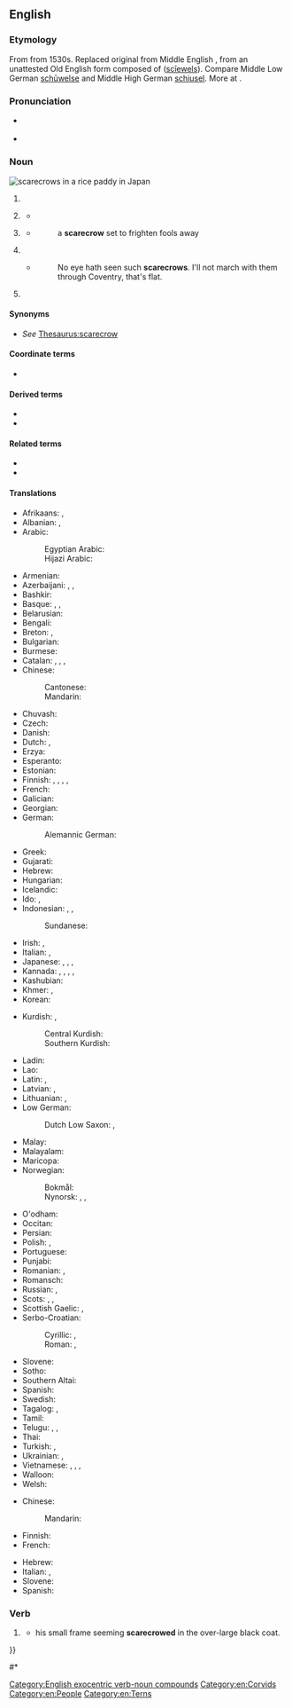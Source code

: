 ==English==

===Etymology===
From {{compound|en|scare|crow}} from 1530s. Replaced original {{m|en|shewel}} from Middle English {{m|enm|sheweles}}, from an unattested Old English form composed of {{compound|ang|scȳn|-els}} ([[scīewels]]). Compare Middle Low German [[schūwelse]] and  Middle High German [[schiusel]]. More at {{m|en|shy}}.

===Pronunciation===
{{wikipedia}}
* {{a|RP}} {{IPA|en|/ˈskɛə.kɹəʊ/}}
* {{a|GA}} {{IPA|en|/ˈskɛəɹ.kɹoʊ/}}

===Noun===
[[Image:Kakashi2.jpg|thumb|scarecrows in a rice paddy in Japan]]
{{en-noun}}

# {{l|en|An [[effigy]], typically made of [[straw]] and dressed in old clothes, fixed to a [[pole]] in a field to [[deter]] [[bird]]s from [[eating]] [[seed]]s or [[crop]]s planted there.}}
# {{lb|en|figuratively|pejorative}} {{l|en|A [[tall]], [[thin]], [[awkward]] person.}}
#* {{quote-book
|en
|year=1749
|author=Henry Fielding
|authorlink=Henry Fielding
|title=The History of Tom Jones, a Foundling
|passage=A consultation was now entered into how to proceed in order to discover the mother. A scrutiny was first made into the characters of the female servants of the house, who were all acquitted by Mrs Wilkins, and with apparent merit; for she had collected them herself, and perhaps it would be difficult to find such another set of '''scarecrows'''.
}}
# {{lb|en|figurative}} {{l|en|Anything that appears [[terrifying]] but offers no [[danger]].}}
#* {{w|John Dryden}}
#*: a '''scarecrow''' set to frighten fools away
# {{l|en|A person clad in [[rag]]s and [[tatter]]s.}}
#* {{w|William Shakespeare}}
#*: No eye hath seen such '''scarecrows'''. I'll not march with them through Coventry, that's flat.
# {{lb|en|UK|dialect}} {{l|en|A [[bird]], the [[black tern]].}}

====Synonyms====
* {{sense|effigy made of straw}} ''See'' [[Thesaurus:scarecrow]]

====Coordinate terms====
* {{l|en|straw man}}

====Derived terms====
* {{l|en|scarecrowish}}
* {{l|en|scarecrowlike}}

====Related terms====
* {{l|en|crow scarer}}
* {{l|en|scarer}}

====Translations====
{{trans-top|an effigy made to scare the birds away}}
* Afrikaans: {{t|af|voëlverskrikker}}, {{t|af|strooipop}}
* Albanian: {{t+|sq|dordolec|m}}, {{t+|sq|rone|f}}
* Arabic: {{t|ar|فَزَّاعَة|f}}
*: Egyptian Arabic: {{t|arz|تخويف|m|tr=taḵwīf}}
*: Hijazi Arabic: {{t|acw|فَزَّاعَة|f|tr=fazzāʿa}}
* Armenian: {{t+|hy|խրտվիլակ}}
* Azerbaijani: {{t+|az|oyuq}}, {{t|az|müqəvva}}, {{t|az|qorxuluq}}
* Bashkir: {{t|ba|ҡарасҡы}}
* Basque: {{t+|eu|txorimalo}}, {{t|eu|txori-izugarri}}, {{t|eu|arranpalo}}
* Belarusian: {{t|be|пудзіла}}
* Bengali: {{t|bn|কাকতাড়ুয়া}}
* Breton: {{t|br|spontailh-brini|m}}, {{t+|br|spontailh|m}}
* Bulgarian: {{t+|bg|плашило|n}}
* Burmese: {{t|my|စာချောက်ရုပ်}}
* Catalan: {{t|ca|espantall|m}}, {{t|ca|babarota|f}}, {{t|ca|espantaocells|m}}, {{t|ca|espantapardals|m}}
* Chinese:
*: Cantonese: {{t|yue|稻草人|tr=dou6 cou2 jan4}}
*: Mandarin: {{t+|cmn|稻草人|tr=dàocǎorén}}
* Chuvash: {{t|cv|катемпи}}
* Czech: {{t+|cs|strašák|m}}
* Danish: {{t+|da|fugleskræmsel|n}}
* Dutch: {{t+|nl|vogelverschrikker|m}}, {{qualifier|dialectal}} {{t+|nl|vogelschrik|m}}
* Erzya: {{t|myv|тандавкс}}
* Esperanto: {{t|eo|birdotimigilo}}
* Estonian: {{t|et|hernehirmutis}}
* Finnish: {{t+|fi|variksenpelätin}}, {{t+|fi|variksenpelätti}}, {{t+|fi|linnunpelätin}}, {{t+|fi|linnunpelätin}}, {{t+|fi|linnunpelätti}}
* French: {{t+|fr|épouvantail|m}}
* Galician: {{t|gl|espantallo|m}}
* Georgian: {{t|ka|საფრთხობელა}}
* German: {{t+|de|Vogelscheuche|f}}
*: Alemannic German: {{t|gsw|Gehuuri|n}}
* Greek: {{t+|el|σκιάχτρο|n}}
* Gujarati: {{t|gu|ચાડિયો}}
* Hebrew: {{t+|he|דַּחְלִיל|m|tr=dakhlíl}}
* Hungarian: {{t+|hu|madárijesztő}}
* Icelandic: {{t|is|fuglahræða|f}}
* Ido: {{t|io|terorigilo}}, {{t|io|ucel-terorigilo}}
* Indonesian: {{t+|id|orang-orangan}}, {{t|id|penakut burung}}, {{t|id|orang-orangan sawah}}
*: Sundanese: {{t|su|bebegig}}
* Irish: {{t|ga|fear bréige|m}}, {{t|ga|fear falsa|m}}
* Italian: {{t+|it|spaventapasseri|m}}, {{qualifier|obsolete}} {{t+|it|spauracchio|m}}
* Japanese: {{t+|ja|案山子|tr=かかし, kakashi; そうず, sōzu; そおど, sōdo}}, {{t|ja|僧都|tr=そうず, sōzu}}, {{t|ja|鹿威し|tr=ししおどし, shishiodoshi}}, {{t|ja|スケアクロウ}}
* Kannada: {{t+|kn|ಬೆದರುಗೊಂಬೆ}}, {{t+|kn|ಬೆಚ್ಚು}}, {{t+|kn|ಬೆಚ್ಚಿಗ}}, {{t+|kn|ಗುಮ್ಮ}}, {{t+|kn|ಬೆರ್ಚಪ್ಪ}}
* Kashubian: {{t|csb|strôszk|m}}
* Khmer: {{t|km|ចំឡោង}}, {{t|km|តាដុង}}
* Korean: {{t+|ko|허수아비}}
{{trans-mid}}
* Kurdish: {{t+|ku|mamik}}, {{t+|ku|reşkê bûstanan}}
*: Central Kurdish: {{t|ckb|داھۆڵ}}
*: Southern Kurdish: {{t|sdh|داوِڵ}}
* Ladin: {{t|lld|spantedl|m}}
* Lao: {{t+|lo|ຫຸ່ນໄລ່ກາ}}
* Latin: {{t|la|terriculum avium|n}}, {{t|la|formīdo avium|f}}
* Latvian: {{t|lv|biedēklis|m}}, {{t|lv|putnubiedēklis|m}}
* Lithuanian: {{t|lt|kaliausė|f}}, {{t|lt|baidyklė|f}}
* Low German:
*: Dutch Low Saxon: {{t|nds-nl|aarteschuw|m}}, {{t|nds-nl|voegelverschrikker|m}}
* Malay: {{t|ms|orang-orang}}
* Malayalam: {{t+|ml|നോക്കുകുത്തി}}
* Maricopa: {{t|mrc|chiyer thʼer}}
* Norwegian:
*: Bokmål: {{t+|nb|fugleskremsel|n}}
*: Nynorsk: {{t|nn|fugleskremsel|n}}, {{t|nn|fugleskremsle|f}}, {{t|nn|fugleskremme|f}}
* O'odham: {{t|ood|vaṣai gakidagĭ odham}}
* Occitan: {{t+|oc|espaurugal|m}}
* Persian: {{t+|fa|مترسک}}
* Polish: {{t+|pl|strach|m}}, {{t+|pl|strach na wróble|m}}
* Portuguese: {{t+|pt|espantalho|m}}
* Punjabi: {{t|pa|ਡਰਨਾ}}
* Romanian: {{t+|ro|sperietoare|f}}, {{t+|ro|momâie|f}}
* Romansch: {{t|rm|spaventegl|m}}
* Russian: {{t+|ru|пу́гало|n}}, {{t+|ru|чу́чело|n}}
* Scots: {{t|sco|tattie-bogle|m}}, {{t|sco|tattie-boodie}}, {{t|sco|craw-bogle}}
* Scottish Gaelic: {{t|gd|bodach ròcais|m}}, {{t|gd|bodach feannaig|m}}
* Serbo-Croatian:
*: Cyrillic: {{t|sh|стра̏шило|n}}, {{t|sh|пла̏шило|n}}
*: Roman: {{t+|sh|strȁšilo|n}}, {{t+|sh|plȁšilo|n}}
* Slovene: {{t+|sl|ptičje strašilo|n}}
* Sotho: {{t|st|setshosa}}
* Southern Altai: {{t|alt|ӱркӱткиш}}
* Spanish: {{t+|es|espantapájaros|m}}
* Swedish: {{t+|sv|fågelskrämma|c}}
* Tagalog: {{t|tl|alay-ay}}, {{t|tl|balyan}}
* Tamil: {{t+|ta|சொக்கன்}}
* Telugu: {{t+|te|దిష్టిబొమ్మ}}, {{t|te|వెరబొమ్మ}}, {{t|te|దృష్టిబొమ్మ}}
* Thai: {{t+|th|หุ่นไล่กา|tr=hùn-lâi-gaa}}
* Turkish: {{t+|tr|korkuluk}}, {{t+|tr|bostan korkuluğu}}
* Ukrainian: {{t|uk|опу́дало|n}}, {{t|uk|поторо́ча|f}}
* Vietnamese: {{t+|vi|bù nhìn}}, {{t+|vi|bồ nhìn}}, {{t|vi|bẹo chim}}, {{t|vi|mặt mả}}
* Walloon: {{t+|wa|noret|m}}
* Welsh: {{t|cy|bwgan brain|m}}
{{trans-bottom}}

{{trans-top|tall, thin, awkward person}}
* Chinese:
*: Mandarin: {{t-needed|cmn}}
* Finnish: {{t+|fi|variksenpelätin}}
* French: {{t+|fr|épouvantail|m}}
{{trans-mid}}
* Hebrew: {{t+|he|דַּחְלִיל|m|tr=dakhlíl}}
* Italian: {{t+|it|spilungone|m}}, {{t|it|spilungona|f}}
* Slovene: {{t|sl|strašilo|n}}
* Spanish: {{t|es|espantajo|m}}
{{trans-bottom}}

===Verb===
{{en-verb}}

# {{lb|en|transitive}} {{l|en|To [[splay]] [[rigid]]ly outward, like the arms of a scarecrow.}}
#* {{quote-book
|en
|year=2006
|author=Ron S. King
|title=Nowhere Street
|page=109
|passage={{...}} his small frame seeming '''scarecrowed''' in the over-large black coat.
}}
#* {{quote-book
|en
|year=2010
|author=Robert N. Chan
|title=The Bad Samaritan
|passage=An arctic wind whooshes down Columbus Avenue like the IRT express, catching her bags, '''scarecrowing''' her arms, and threatening to take her broad-brimmed hat downtown.
}}

[[Category:English exocentric verb-noun compounds]]
[[Category:en:Corvids]]
[[Category:en:People]]
[[Category:en:Terns]]